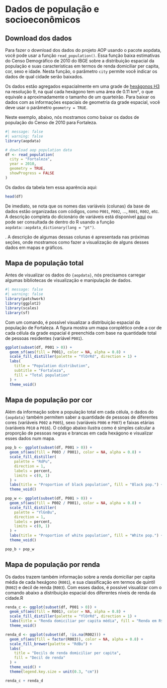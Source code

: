 # Dados de população e socioeconômicos

## Download dos dados

Para fazer o download dos dados do projeto AOP usando o pacote aopdata, você pode usar a função `read_population()`. Essa função baixa estimativas do Censo Demográfico de 2010 do IBGE sobre a distribuição espacial da população e suas características em termos de renda domiciliar per capita, cor, sexo e idade. Nesta função, o parâmetro `city` permite você indicar os dados de qual cidade serão baixados.

Os dados estão agregados espacialmente em uma grade de [hexágonos H3](https://h3geo.org/) na resolução 9, na qual cada hexágono tem uma área de 0.11 km², o que equivale a aproximadamente o tamanho de um quarteirão. Para baixar os dados com as informações espaciais de geometria da grade espacial, você deve usar o parâmetro `geometry = TRUE`. 

Neste exemplo, abaixo, nós mostramos como baixar os dados de população do Censo de 2010 para Fortaleza.

```r
#| message: false
#| warning: false
library(aopdata)

# download aop population data
df <- read_population(
  city = "Fortaleza",
  year = 2010,
  geometry = TRUE,
  showProgress = FALSE
)
```

Os dados da tabela tem essa aparência aqui:

```r
head(df)
```

De imediato, se nota que os nomes das variáveis (colunas) da base de dados estão organizadas com códigos, como `P001`, `P002`, ..., `R001`, `R002`, etc. A descrição completa do dicionário de variáveis está disponível [aqui](https://ipeagit.github.io/aopdata/articles/data_dic_pt.html) ou pode ser consultada de dentro do R usando a função `aopdata::aopdata_dictionary(lang = "pt")`.

. A descrição de algumas dessas colunas é apresentada nas próximas seções, onde mostramos como fazer a visualização de alguns desses dados em mapas e gráficos.

## Mapa de população total

Antes de visualizar os dados do `{aopdata}`, nós precisamos carregar algumas bibliotecas de visualização e manipulação de dados.

```r
#| message: false
#| warning: false
library(patchwork)
library(ggplot2)
library(scales)
library(sf)
```

Com um comando, é possível visualizar a distribuição espacial da população de Fortaleza. A figura mostra um mapa coroplético onde a cor de cada célula da grade espacial é preenchida com base na quantidade total de pessoas residentes (variável `P001`).

```r
ggplot(subset(df, P001 > 0)) +
  geom_sf(aes(fill = P001), color = NA, alpha = 0.8) +
  scale_fill_distiller(palette = "YlOrRd", direction = 1) +
  labs(
    title = "Population distribution",
    subtitle = "Fortaleza",
    fill = "Total population"
  ) +
  theme_void()
```

## Mapa de população por cor

Além da informação sobre a população total em cada célula, o dados do `{aopdata}` também permitem saber a quantidade de pessoas de diferentes cores (variáveis `P002` a `P005`), sexo (variáveis `P006` e `P007`) e faixas etárias (variáveis `P010` a `P016`). O código abaixo ilustra como é simples calcular a proporção de pessoas negras e brancas em cada hexágono e visualizar esses dados num mapa.

```r
pop_b <- ggplot(subset(df, P001 > 0)) +
  geom_sf(aes(fill = P003 / P001), color = NA, alpha = 0.8) +
  scale_fill_distiller(
    palette = "RdPu",
    direction = 1,
    labels = percent,
    limits = c(0, 1)
  ) +
  labs(title = "Proportion of black population", fill = "Black pop.") +
  theme_void()

pop_w <- ggplot(subset(df, P001 > 0)) +
  geom_sf(aes(fill = P002 / P001), color = NA, alpha = 0.8) +
  scale_fill_distiller(
    palette = "YlGnBu",
    direction = 1,
    labels = percent,
    limits = c(0, 1)
  ) +
  labs(title = "Proportion of white population", fill = "White pop.") +
  theme_void()

pop_b + pop_w
```

## Mapa de população por renda

Os dados trazem também informação sobre a renda domiciliar per capita média de cada hexágono (`R001`), e sua classificação em termos de quintil (`R002`) e decil de renda (`R003`). Com esses dados, é possível visualizar com o comando abaixo a distribuição espacial dos diferentes níveis de renda da cidade.R

```r
renda_c <- ggplot(subset(df, P001 > 0)) +
  geom_sf(aes(fill = R001), color = NA, alpha = 0.8) +
  scale_fill_distiller(palette = "YlOrRd", direction = 1) +
  labs(title = "Renda domiciliar per capita média", fill = "Renda em R$") +
  theme_void()

renda_d <- ggplot(subset(df, !is.na(R002))) +
  geom_sf(aes(fill = factor(R003)), color = NA, alpha = 0.8) +
  scale_fill_brewer(palette = "RdBu") +
  labs(
    title = "Decils de renda domiciliar per capita",
    fill = "Decil de renda"
  ) +
  theme_void() +
  theme(legend.key.size = unit(0.3, "cm"))

renda_c + renda_d
```
